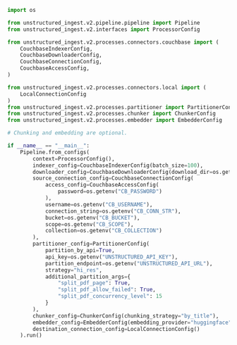 ```python Python Ingest v2
import os

from unstructured_ingest.v2.pipeline.pipeline import Pipeline
from unstructured_ingest.v2.interfaces import ProcessorConfig

from unstructured_ingest.v2.processes.connectors.couchbase import (
    CouchbaseIndexerConfig,
    CouchbaseDownloaderConfig,
    CouchbaseConnectionConfig,
    CouchbaseAccessConfig,
)

from unstructured_ingest.v2.processes.connectors.local import (
    LocalConnectionConfig
)
from unstructured_ingest.v2.processes.partitioner import PartitionerConfig
from unstructured_ingest.v2.processes.chunker import ChunkerConfig
from unstructured_ingest.v2.processes.embedder import EmbedderConfig

# Chunking and embedding are optional.

if __name__ == "__main__":
    Pipeline.from_configs(
        context=ProcessorConfig(),
        indexer_config=CouchbaseIndexerConfig(batch_size=100),
        downloader_config=CouchbaseDownloaderConfig(download_dir=os.getenv("LOCAL_FILE_DOWNLOAD_DIR")),
        source_connection_config=CouchbaseConnectionConfig(
            access_config=CouchbaseAccessConfig(
                password=os.getenv("CB_PASSWORD")
            ),
            username=os.getenv("CB_USERNAME"),
            connection_string=os.getenv("CB_CONN_STR"),
            bucket=os.getenv("CB_BUCKET"),
            scope=os.getenv("CB_SCOPE"),
            collection=os.getenv("CB_COLLECTION")
        ),
        partitioner_config=PartitionerConfig(
            partition_by_api=True,
            api_key=os.getenv("UNSTRUCTURED_API_KEY"),
            partition_endpoint=os.getenv("UNSTRUCTURED_API_URL"),
            strategy="hi_res",
            additional_partition_args={
                "split_pdf_page": True,
                "split_pdf_allow_failed": True,
                "split_pdf_concurrency_level": 15
            }
        ),
        chunker_config=ChunkerConfig(chunking_strategy="by_title"),
        embedder_config=EmbedderConfig(embedding_provider="huggingface"),
        destination_connection_config=LocalConnectionConfig()
    ).run()
```